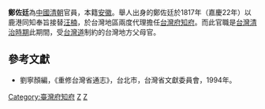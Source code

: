 '''鄭佐廷'''為[[中國|中國]][[清朝|清朝]]官員，本籍[[安徽|安徽]]。舉人出身的鄭佐廷於1817年（嘉慶22年）以鹿港同知奉旨接替[[汪楠|汪楠]]，於台灣地區兩度代理擔任[[台灣府知府|台灣府知府]]。而此官職是[[台灣清治時期|台灣清治時期]]此期間，受[[台灣道|台灣道]]制約的台灣地方父母官。
==參考文獻==
*劉寧顏編，《重修台灣省通志》，台北市，台灣省文獻委員會，1994年。

{{start box}}
{{s-off}}
{{s-before|[[汪楠|汪楠]]}}
{{s-title|[[台灣府知府|台灣府知府]]|1817年上任}}
{{s-after|[[蓋方泌|蓋方泌]]}}
{{s-before|[[蓋方泌|蓋方泌]]}}
{{s-title|[[台灣府知府|台灣府知府]]|1818年上任}}
{{s-after|[[蓋方泌|蓋方泌]]}}
{{end box}}
{{清朝人物小作品}}
[[Category:臺灣府知府|Category:臺灣府知府]]
[[Category:安徽人|Z]]
[[Category:鄭姓|Z]]